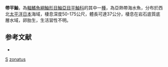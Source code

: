 {{Speciesbox
| taxon = Sebastes zonatus
| status = NE
| status_system = IUCN3.1
| binomial_authority =  [[Chen|Chen]] & [[Barsukov|Barsukov]], 1976
| synonyms = 
}}

'''帶平鮋'''，為[[輻鰭魚綱|輻鰭魚綱]][[鮋形目|鮋形目]][[鮋亞目|鮋亞目]][[平鮋科|平鮋科]]的其中一[[種|種]]，為亞熱帶海水魚，分布於西北[[太平洋|太平洋]][[日本|日本]]海域，棲息深度50-175公尺，體長可達37公分，棲息在岩石底質底層水域，卵胎生，生活習性不明。

==参考文献==
*{{FishBase_species|genus=Sebastes|species=zonatus |year=2014|month=6}}

{{taxonbar}}
[[Category:1976年描述的鱼类|S]]
[[Category:平鮋屬|zonatus]]